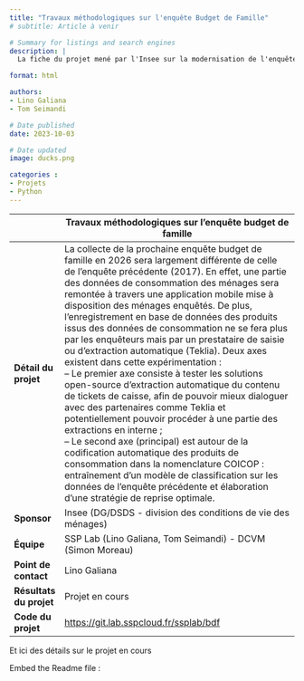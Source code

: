 ```yaml
---
title: "Travaux méthodologiques sur l'enquête Budget de Famille"
# subtitle: Article à venir

# Summary for listings and search engines
description: |
  La fiche du projet mené par l'Insee sur la modernisation de l'enquête budget des familles. 

format: html

authors: 
- Lino Galiana
- Tom Seimandi

# Date published
date: 2023-10-03

# Date updated
image: ducks.png

categories : 
- Projets
- Python
---
```


|              | Travaux méthodologiques sur l'enquête budget de famille                            |
|--------------|------------------------------------------------------------------------------------|
| **Détail du projet**         | La collecte de la prochaine enquête budget de famille en 2026 sera largement différente de celle de l'enquête précédente (2017). En effet, une partie des données de consommation des ménages sera remontée à travers une application mobile mise à disposition des ménages enquêtés. De plus, l'enregistrement en base de données des produits issus des données de consommation ne se fera plus par les enquêteurs mais par un prestataire de saisie ou d'extraction automatique (Teklia). Deux axes existent dans cette expérimentation : <br> -- Le premier axe consiste à tester les solutions open-source d'extraction automatique du contenu de tickets de caisse, afin de pouvoir mieux dialoguer avec des partenaires comme Teklia et potentiellement pouvoir procéder à une partie des extractions en interne ; <br> -- Le second axe (principal) est autour de la codification automatique des produits de consommation dans la nomenclature COICOP : entraînement d'un modèle de classification sur les données de l'enquête précédente et élaboration d'une stratégie de reprise optimale.                                                                                             |
| **Sponsor**                  | Insee (DG/DSDS - division des conditions de vie des ménages)         |
| **Équipe**                   | SSP Lab (Lino Galiana, Tom Seimandi) - DCVM (Simon Moreau)           |
| **Point de contact**         | Lino Galiana                                                         |
| **Résultats du projet**      | Projet en cours                                                      |
| **Code du projet**           |[https://git.lab.sspcloud.fr/ssplab/bdf](https://git.lab.sspcloud.fr/ssplab/bdf) |


Et ici des détails sur le projet en cours

Embed the Readme file : 
<script src="https://git.lab.sspcloud.fr/ssplab/bdf/-/raw/main/README.md?ref_type=heads"></script>


